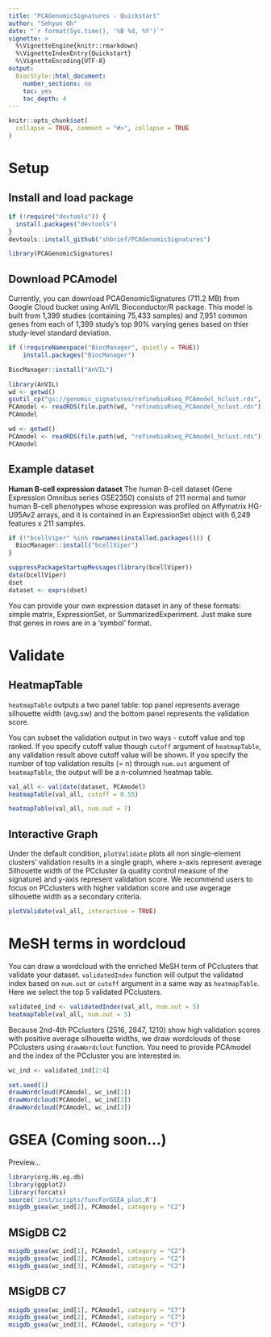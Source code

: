 ```yaml
---
title: "PCAGenomicSignatures - Quickstart"
author: "Sehyun Oh"
date: "`r format(Sys.time(), '%B %d, %Y')`"
vignette: >
  %\VignetteEngine{knitr::rmarkdown}
  %\VignetteIndexEntry{Quickstart}
  %\VignetteEncoding{UTF-8}
output:
  BiocStyle::html_document:
    number_sections: no
    toc: yes
    toc_depth: 4
---
```


```r
knitr::opts_chunk$set(
  collapse = TRUE, comment = "#>", collapse = TRUE 
)
```

# Setup

## Install and load package
```r
if (!require("devtools")) {
  install.packages("devtools")
}
devtools::install_github("shbrief/PCAGenomicSignatures")
```

```r
library(PCAGenomicSignatures)
```


## Download PCAmodel
Currently, you can download PCAGenomicSignatures (711.2 MB) from Google Cloud 
bucket using AnVIL Bioconductor/R package. This model is built from 1,399 studies 
(containing 75,433 samples) and 7,951 common genes from each of 1,399 study's top
90% varying genes based on thier study-level standard deviation.

```r
if (!requireNamespace("BiocManager", quietly = TRUE))
    install.packages("BiocManager")

BiocManager::install("AnVIL")
```

```r
library(AnVIL)
wd <- getwd()
gsutil_cp("gs://genomic_signatures/refinebioRseq_PCAmodel_hclust.rds", wd)
PCAmodel <- readRDS(file.path(wd, "refinebioRseq_PCAmodel_hclust.rds"))
PCAmodel
```

```r
wd <- getwd()
PCAmodel <- readRDS(file.path(wd, "refinebioRseq_PCAmodel_hclust.rds"))
PCAmodel
```


## Example dataset
**Human B-cell expression dataset** The human B-cell dataset (Gene Expression Omnibus series GSE2350) 
consists of 211 normal and tumor human B-cell phenotypes whose expression was profiled on Affymatrix
HG-U95Av2 arrays, and it is contained in an ExpressionSet object with 6,249 features x 211 samples.

```r
if (!"bcellViper" %in% rownames(installed.packages())) {
  BiocManager::install("bcellViper")
}
```

```r
suppressPackageStartupMessages(library(bcellViper))
data(bcellViper)
dset
dataset <- exprs(dset)
```

You can provide your own expression dataset in any of these formats: simple matrix, 
ExpressionSet, or SummarizedExperiment. Just make sure that genes in rows are in
a 'symbol' format. 


# Validate
## HeatmapTable
`heatmapTable` outputs a two panel table: top panel represents average silhouette
width (avg.sw) and the bottom panel represents the validation score.

You can subset the validation output in two ways - cutoff value and top ranked.
If you specify cutoff value though `cutoff` argument of `heatmapTable`, any validation
result above cutoff value will be shown. If you specify the number of top validation
results (= n) through `num.out` argument of `heatmapTable`, the output will be a n-columned
heatmap table.

```r
val_all <- validate(dataset, PCAmodel)  
heatmapTable(val_all, cutoff = 0.55)
```

```r
heatmapTable(val_all, num.out = 7)
```

## Interactive Graph
Under the default condition, `plotValidate` plots all non single-element clusters'
validation results in a single graph, where x-axis represent average Silhouette
width of the PCcluster (a quality control measure of the signature) and y-axis
represent validation score. We recommend users to focus on PCclusters with higher
validation score and use avgerage silhouette width as a secondary criteria. 

```r
plotValidate(val_all, interactive = TRUE)
```




# MeSH terms in wordcloud
You can draw a wordcloud with the enriched MeSH term of PCclusters that validate
your dataset. `validatedIndex` function will output the validated index based on 
`num.out` or `cutoff` argument in a same way as `heatmapTable`. Here we select the
top 5 validated PCclusters.

```r
validated_ind <- validatedIndex(val_all, num.out = 5)
heatmapTable(val_all, num.out = 5)
```

Because 2nd-4th PCclusters (2516, 2847, 1210) show high validation scores with positive
average silhouette widths, we draw wordclouds of those PCclusters using `drawWordclout` 
function. You need to provide PCAmodel and the index of the PCcluster you are interested in.

```r
wc_ind <- validated_ind[2:4]

set.seed(1)
drawWordcloud(PCAmodel, wc_ind[1])
drawWordcloud(PCAmodel, wc_ind[2])
drawWordcloud(PCAmodel, wc_ind[3])
```




# GSEA (Coming soon...)

Preview...
```r
library(org.Hs.eg.db)
library(ggplot2)
library(forcats)
source('inst/scripts/funcForGSEA_plot.R')
msigdb_gsea(wc_ind[2], PCAmodel, category = "C2")
```

## MSigDB C2
```r
msigdb_gsea(wc_ind[1], PCAmodel, category = "C2")
msigdb_gsea(wc_ind[2], PCAmodel, category = "C2")
msigdb_gsea(wc_ind[3], PCAmodel, category = "C2")
```

## MSigDB C7
```r
msigdb_gsea(wc_ind[1], PCAmodel, category = "C7")
msigdb_gsea(wc_ind[2], PCAmodel, category = "C7")
msigdb_gsea(wc_ind[3], PCAmodel, category = "C7")
```
